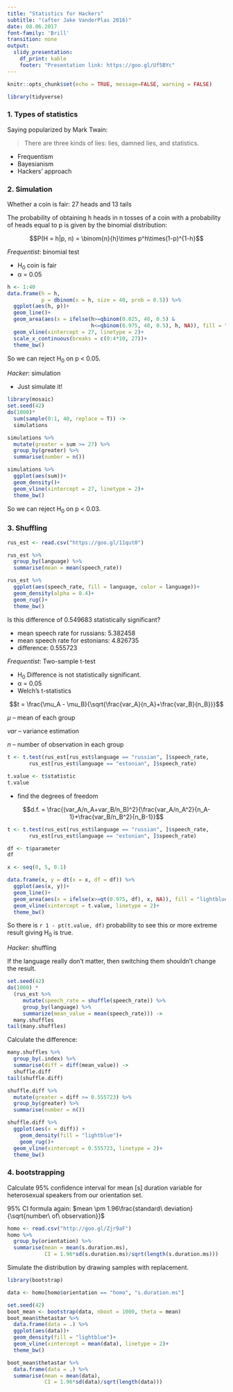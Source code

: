 ```yaml
---
title: "Statistics for Hackers"
subtitle: "(after Jake VanderPlas 2016)"
date: 08.06.2017
font-family: 'Brill'
transition: none
output:
  slidy_presentation:
    df_print: kable
    footer: "Presentation link: https://goo.gl/Uf5BYc"
---
```


```r
knitr::opts_chunk$set(echo = TRUE, message=FALSE, warning = FALSE)
```

```r
library(tidyverse)
```

### 1. Types of statistics

Saying popularized by Mark Twain:

> There are three kinds of lies: lies, damned lies, and statistics.

* Frequentism
* Bayesianism
* Hackers' approach

### 2. Simulation

Whether a coin is fair: 27 heads and 13 tails

The probability of obtaining h heads in n tosses of a coin with a probability of heads equal to p is given by the binomial distribution:

$$P(H = h|p, n) = \binom{n}{h}\times p^h\times(1-p)^{1-h}$$

*Frequentist*: binomial test

* H$_0$ coin is fair
* α = 0.05

```r
h <- 1:40
data.frame(h = h, 
           p = dbinom(x = h, size = 40, prob = 0.5)) %>% 
  ggplot(aes(h, p))+
  geom_line()+
  geom_area(aes(x = ifelse(h>=qbinom(0.025, 40, 0.5) &
                           h<=qbinom(0.975, 40, 0.5), h, NA)), fill = "lightblue")+
  geom_vline(xintercept = 27, linetype = 2)+
  scale_x_continuous(breaks = c(0:4*10, 27))+
  theme_bw()
```

So we can reject H$_0$ on p < 0.05.

*Hacker*: simulation

* Just simulate it!

```r
library(mosaic)
set.seed(42)
do(1000)*
  sum(sample(0:1, 40, replace = T)) ->
  simulations
```

```r
simulations %>% 
  mutate(greater = sum >= 27) %>% 
  group_by(greater) %>% 
  summarise(number = n())

simulations %>% 
  ggplot(aes(sum))+
  geom_density()+
  geom_vline(xintercept = 27, linetype = 2)+
  theme_bw()
```

So we can reject H$_0$ on p < 0.03.

### 3. Shuffling

```r
rus_est <- read.csv("https://goo.gl/11qut0")

rus_est %>% 
  group_by(language) %>% 
  summarise(mean = mean(speech_rate))

rus_est %>% 
  ggplot(aes(speech_rate, fill = language, color = language))+
  geom_density(alpha = 0.4)+
  geom_rug()+
  theme_bw()
```

Is this difference of 0.549683 statistically significant?

* mean speech rate for russians: 5.382458
* mean speech rate for estonians: 4.826735
* difference: 0.555723

*Frequentist*: Two-sample t-test

* H$_0$ Difference is not statistically significant.
* α = 0.05
* Welch's t-statistics

$$t = \frac{\mu_A - \mu_B}{\sqrt{\frac{var_A}{n_A}+\frac{var_B}{n_B}}}$$

$\mu$ -- mean of each group

$var$ -- variance estimation

$n$ -- number of observation in each group

```r
t <- t.test(rus_est[rus_est$language == "russian", ]$speech_rate,
       rus_est[rus_est$language == "estonian", ]$speech_rate)

t.value <- t$statistic
t.value
```


* find the degrees of freedom

$$d.f. = \frac{(var_A/n_A+var_B/n_B)^2}{\frac{var_A/n_A^2}{n_A-1}+\frac{var_B/n_B^2}{n_B-1}}$$

```r
t <- t.test(rus_est[rus_est$language == "russian", ]$speech_rate,
       rus_est[rus_est$language == "estonian", ]$speech_rate)

df <- t$parameter
df
```

```r
x <- seq(0, 5, 0.1)

data.frame(x, y = dt(x = x, df = df)) %>% 
  ggplot(aes(x, y))+
  geom_line()+
  geom_area(aes(x = ifelse(x>=qt(0.975, df), x, NA)), fill = "lightblue")+
  geom_vline(xintercept = t.value, linetype = 2)+
  theme_bw()
```

So there is `r 1 - pt(t.value, df)` probability to see this or more extreme result giving H$_0$ is true.

*Hacker*: shuffling

If the language really don’t matter, then switching them shouldn’t change the result.

```r
set.seed(42)
do(1000) *
  (rus_est %>%
     mutate(speech_rate = shuffle(speech_rate)) %>%
     group_by(language) %>%
     summarize(mean_value = mean(speech_rate))) ->  
  many.shuffles
tail(many.shuffles)
```

Calculate the difference:
```r
many.shuffles %>% 
  group_by(.index) %>% 
  summarise(diff = diff(mean_value)) ->
  shuffle.diff
tail(shuffle.diff)

shuffle.diff %>% 
  mutate(greater = diff >= 0.555723) %>% 
  group_by(greater) %>% 
  summarise(number = n())

shuffle.diff %>% 
  ggplot(aes(x = diff)) +
    geom_density(fill = "lightblue")+
    geom_rug()+
  geom_vline(xintercept = 0.555723, linetype = 2)+
  theme_bw()
```

### 4. bootstrapping

Calculate 95% confidence interval for mean [s] duration variable for heterosexual speakers from our orientation set.

95% CI formula again: $mean \pm 1.96\frac{standard\ deviation}{\sqrt{number\ of\ observation}}$

```r
homo <- read.csv("http://goo.gl/Zjr9aF")
homo %>% 
  group_by(orientation) %>%
  summarise(mean = mean(s.duration.ms),
            CI = 1.96*sd(s.duration.ms)/sqrt(length(s.duration.ms)))
```

Simulate the distribution by drawing samples with replacement.

```r
library(bootstrap)

data <- homo[homo$orientation == "homo", "s.duration.ms"]

set.seed(42)
boot_mean <- bootstrap(data, nboot = 1000, theta = mean)
boot_mean$thetastar %>% 
  data.frame(data = .) %>% 
  ggplot(aes(data))+
  geom_density(fill = "lightblue")+
  geom_vline(xintercept = mean(data), linetype = 2)+
  theme_bw()

boot_mean$thetastar %>% 
  data.frame(data = .) %>% 
  summarise(mean = mean(data),
            CI = 1.96*sd(data)/sqrt(length(data)))
```


